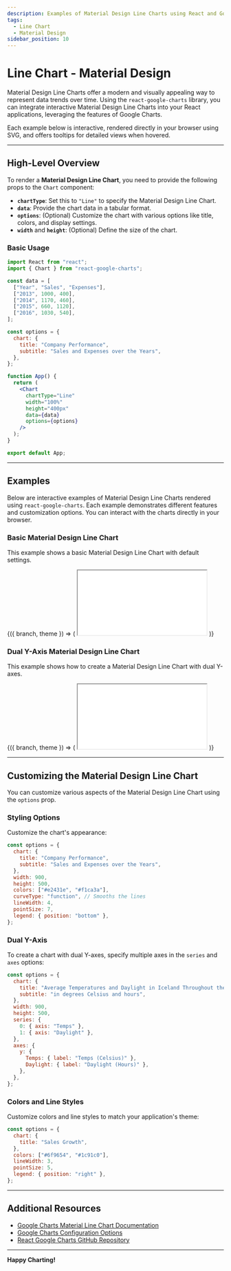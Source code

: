 ```yaml
---
description: Examples of Material Design Line Charts using React and Google Charts
tags:
  - Line Chart
  - Material Design
sidebar_position: 10
---
```



# Line Chart - Material Design

Material Design Line Charts offer a modern and visually appealing way to represent data trends over time. Using the `react-google-charts` library, you can integrate interactive Material Design Line Charts into your React applications, leveraging the features of Google Charts.

Each example below is interactive, rendered directly in your browser using SVG, and offers tooltips for detailed views when hovered.

---

## High-Level Overview

To render a **Material Design Line Chart**, you need to provide the following props to the `Chart` component:

- **`chartType`**: Set this to `"Line"` to specify the Material Design Line Chart.
- **`data`**: Provide the chart data in a tabular format.
- **`options`**: (Optional) Customize the chart with various options like title, colors, and display settings.
- **`width`** and **`height`**: (Optional) Define the size of the chart.

### Basic Usage

```jsx
import React from "react";
import { Chart } from "react-google-charts";

const data = [
  ["Year", "Sales", "Expenses"],
  ["2013", 1000, 400],
  ["2014", 1170, 460],
  ["2015", 660, 1120],
  ["2016", 1030, 540],
];

const options = {
  chart: {
    title: "Company Performance",
    subtitle: "Sales and Expenses over the Years",
  },
};

function App() {
  return (
    <Chart
      chartType="Line"
      width="100%"
      height="400px"
      data={data}
      options={options}
    />
  );
}

export default App;
```

---

## Examples

Below are interactive examples of Material Design Line Charts rendered using `react-google-charts`. Each example demonstrates different features and customization options. You can interact with the charts directly in your browser.

### Basic Material Design Line Chart

This example shows a basic Material Design Line Chart with default settings.

<ContextProvider>
  {({ branch, theme }) => (
    <iframe
      src={`https://codesandbox.io/embed/github/RakanNimer/react-google-charts/tree/${branch}/sandboxes/line/default?fontsize=14&hidenavigation=1&module=%2FApp.tsx&theme=${theme}`}
      style={{
        width: "100%",
        height: "500px",
        border: 0,
        borderRadius: "4px",
        overflow: "hidden",
      }}
      title="Material Design Line Chart"
      allow="accelerometer; ambient-light-sensor; camera; encrypted-media; geolocation; gyroscope; hid; microphone; midi; payment; usb; vr; xr-spatial-tracking"
      sandbox="allow-forms allow-modals allow-popups allow-presentation allow-same-origin allow-scripts"
      loading="lazy"
    ></iframe>
  )}
</ContextProvider>

### Dual Y-Axis Material Design Line Chart

This example shows how to create a Material Design Line Chart with dual Y-axes.

<ContextProvider>
  {({ branch, theme }) => (
    <iframe
      src={`https://codesandbox.io/embed/github/RakanNimer/react-google-charts/tree/${branch}/sandboxes/line/dual-charts?fontsize=14&hidenavigation=1&module=%2FApp.tsx&theme=${theme}`}
      style={{
        width: "100%",
        height: "500px",
        border: 0,
        borderRadius: "4px",
        overflow: "hidden",
      }}
      title="Dual Y-Axis Material Design Line Chart"
      allow="accelerometer; ambient-light-sensor; camera; encrypted-media; geolocation; gyroscope; hid; microphone; midi; payment; usb; vr; xr-spatial-tracking"
      sandbox="allow-forms allow-modals allow-popups allow-presentation allow-same-origin allow-scripts"
      loading="lazy"
    ></iframe>
  )}
</ContextProvider>

---

## Customizing the Material Design Line Chart

You can customize various aspects of the Material Design Line Chart using the `options` prop.

### Styling Options

Customize the chart's appearance:

```jsx
const options = {
  chart: {
    title: "Company Performance",
    subtitle: "Sales and Expenses over the Years",
  },
  width: 900,
  height: 500,
  colors: ["#e2431e", "#f1ca3a"],
  curveType: "function", // Smooths the lines
  lineWidth: 4,
  pointSize: 7,
  legend: { position: "bottom" },
};
```

### Dual Y-Axis

To create a chart with dual Y-axes, specify multiple axes in the `series` and `axes` options:

```jsx
const options = {
  chart: {
    title: "Average Temperatures and Daylight in Iceland Throughout the Year",
    subtitle: "in degrees Celsius and hours",
  },
  width: 900,
  height: 500,
  series: {
    0: { axis: "Temps" },
    1: { axis: "Daylight" },
  },
  axes: {
    y: {
      Temps: { label: "Temps (Celsius)" },
      Daylight: { label: "Daylight (Hours)" },
    },
  },
};
```

### Colors and Line Styles

Customize colors and line styles to match your application's theme:

```jsx
const options = {
  chart: {
    title: "Sales Growth",
  },
  colors: ["#6f9654", "#1c91c0"],
  lineWidth: 3,
  pointSize: 5,
  legend: { position: "right" },
};
```

---

## Additional Resources

- [Google Charts Material Line Chart Documentation](https://developers.google.com/chart/interactive/docs/gallery/linechart#material-line-charts)
- [Google Charts Configuration Options](https://developers.google.com/chart/interactive/docs/gallery/linechart#configuration-options)
- [React Google Charts GitHub Repository](https://github.com/RakanNimer/react-google-charts)

---

**Happy Charting!**
